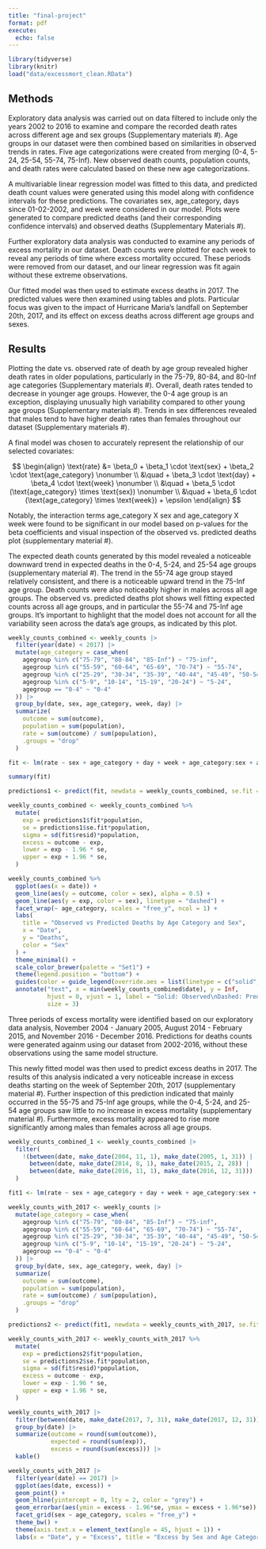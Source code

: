```yaml
---
title: "final-project"
format: pdf
execute: 
  echo: false
---
```


```r
library(tidyverse)
library(knitr)
load("data/excessmort_clean.RData")
```

## Methods

Exploratory data analysis was carried out on data filtered to include only the years 2002 to 2016 to examine and compare the recorded death rates across different age and sex groups (Supplementary materials #). Age groups in our dataset were then combined based on similarities in observed trends in rates. Five age categorizations were created from merging (0-4, 5-24, 25-54, 55-74, 75-Inf). New observed death counts, population counts, and death rates were calculated based on these new age categorizations.

A multivariable linear regression model was fitted to this data, and predicted death count values were generated using this model along with confidence intervals for these predictions. The covariates sex, age_category, days since 01-02-2002, and week were considered in our model. Plots were generated to compare predicted deaths (and their corresponding confidence intervals) and observed deaths (Supplementary Materials #).

Further exploratory data analysis was conducted to examine any periods of excess mortality in our dataset. Death counts were plotted for each week to reveal any periods of time where excess mortality occured. These periods were removed from our dataset, and our linear regression was fit again without these extreme observations.

Our fitted model was then used to estimate excess deaths in 2017. The predicted values were then examined using tables and plots. Particular focus was given to the impact of Hurricane Maria's landfall on September 20th, 2017, and its effect on excess deaths across different age groups and sexes.

## Results

Plotting the date vs. observed rate of death by age group revealed higher death rates in older populations, particularly in the 75-79, 80-84, and 80-Inf age categories (Supplementary materials #). Overall, death rates tended to decrease in younger age groups. However, the 0-4 age group is an exception, displaying unusually high variability compared to other young age groups (Supplementary materials #). Trends in sex differences revealed that males tend to have higher death rates than females throughout our dataset (Supplementary materials #).

A final model was chosen to accurately represent the relationship of our selected covariates:

$$
\begin{align}
\text{rate} &= \beta_0 + \beta_1 \cdot \text{sex} + \beta_2 \cdot \text{age_category} \nonumber \\
            &\quad + \beta_3 \cdot \text{day} + \beta_4 \cdot \text{week} \nonumber \\
            &\quad + \beta_5 \cdot (\text{age_category} \times \text{sex}) \nonumber \\
            &\quad + \beta_6 \cdot (\text{age_category} \times \text{week}) + \epsilon
\end{align}
$$

Notably, the interaction terms age_category X sex and age_category X week were found to be significant in our model based on p-values for the beta coefficients and visual inspection of the observed vs. predicted deaths plot (supplementary material #).

The expected death counts generated by this model revealed a noticeable downward trend in expected deaths in the 0-4, 5-24, and 25-54 age groups (supplementary material #). The trend in the 55-74 age group stayed relatively consistent, and there is a noticeable upward trend in the 75-Inf age group. Death counts were also noticeably higher in males across all age groups. The observed vs. predicted deaths plot shows well fitting expected counts across all age groups, and in particular the 55-74 and 75-Inf age groups. It's important to highlight that the model does not account for all the variability seen across the data's age groups, as indicated by this plot.

```r
weekly_counts_combined <- weekly_counts |>
  filter(year(date) < 2017) |>
  mutate(age_category = case_when(
    agegroup %in% c("75-79", "80-84", "85-Inf") ~ "75-inf",
    agegroup %in% c("55-59", "60-64", "65-69", "70-74") ~ "55-74",
    agegroup %in% c("25-29", "30-34", "35-39", "40-44", "45-49", "50-54") ~ "25-54",
    agegroup %in% c("5-9", "10-14", "15-19", "20-24") ~ "5-24",
    agegroup == "0-4" ~ "0-4"
  )) |>
  group_by(date, sex, age_category, week, day) |>
  summarize(
    outcome = sum(outcome),
    population = sum(population),
    rate = sum(outcome) / sum(population),
    .groups = "drop"
  )

fit <- lm(rate ~ sex + age_category + day + week + age_category:sex + age_category:week, data = weekly_counts_combined)

summary(fit)

predictions1 <- predict(fit, newdata = weekly_counts_combined, se.fit = TRUE)

weekly_counts_combined <- weekly_counts_combined %>% 
  mutate(
    exp = predictions1$fit*population,
    se = predictions1$se.fit*population,
    sigma = sd(fit$resid)*population,
    excess = outcome - exp,
    lower = exp - 1.96 * se,
    upper = exp + 1.96 * se,
  )

weekly_counts_combined %>%
  ggplot(aes(x = date)) +
  geom_line(aes(y = outcome, color = sex), alpha = 0.5) +
  geom_line(aes(y = exp, color = sex), linetype = "dashed") +
  facet_wrap(~ age_category, scales = "free_y", ncol = 1) +
  labs(
    title = "Observed vs Predicted Deaths by Age Category and Sex",
    x = "Date",
    y = "Deaths",
    color = "Sex"
  ) +
  theme_minimal() +
  scale_color_brewer(palette = "Set1") +
  theme(legend.position = "bottom") +
  guides(color = guide_legend(override.aes = list(linetype = c("solid", "dashed")))) +
  annotate("text", x = min(weekly_counts_combined$date), y = Inf, 
           hjust = 0, vjust = 1, label = "Solid: Observed\nDashed: Predicted", 
           size = 3)
```

Three periods of excess mortality were identified based on our exploratory data analysis, November 2004 - January 2005, August 2014 - February 2015, and November 2016 - December 2016. Predictions for deaths counts were generated againm using our dataset from 2002-2016, without these observations using the same model structure.

This newly fitted model was then used to predict excess deaths in 2017. The results of this analysis indicated a very noticeable increase in excess deaths starting on the week of September 20th, 2017 (supplementary material #). Further inspection of this prediction indicated that mainly occurred in the 55-75 and 75-Inf age groups, while the 0-4, 5-24, and 25-54 age groups saw little to no increase in excess mortality (supplementary material #). Furthermore, excess mortality appeared to rise more significantly among males than females across all age groups.

```r
weekly_counts_combined_1 <- weekly_counts_combined |>
  filter(
    !(between(date, make_date(2004, 11, 1), make_date(2005, 1, 31)) |
      between(date, make_date(2014, 8, 1), make_date(2015, 2, 28)) |
      between(date, make_date(2016, 11, 1), make_date(2016, 12, 31)))
  )

fit1 <- lm(rate ~ sex + age_category + day + week + age_category:sex + age_category:week, data = weekly_counts_combined_1)

weekly_counts_with_2017 <- weekly_counts |>
  mutate(age_category = case_when(
    agegroup %in% c("75-79", "80-84", "85-Inf") ~ "75-inf",
    agegroup %in% c("55-59", "60-64", "65-69", "70-74") ~ "55-74",
    agegroup %in% c("25-29", "30-34", "35-39", "40-44", "45-49", "50-54") ~ "25-54",
    agegroup %in% c("5-9", "10-14", "15-19", "20-24") ~ "5-24",
    agegroup == "0-4" ~ "0-4"
  )) |>
  group_by(date, sex, age_category, week, day) |>
  summarize(
    outcome = sum(outcome),
    population = sum(population),
    rate = sum(outcome) / sum(population),
    .groups = "drop"
  )

predictions2 <- predict(fit1, newdata = weekly_counts_with_2017, se.fit = TRUE)

weekly_counts_with_2017 <- weekly_counts_with_2017 %>% 
  mutate(
    exp = predictions2$fit*population,
    se = predictions2$se.fit*population,
    sigma = sd(fit$resid)*population,
    excess = outcome - exp,
    lower = exp - 1.96 * se,
    upper = exp + 1.96 * se,
  )

weekly_counts_with_2017 |>
  filter(between(date, make_date(2017, 7, 31), make_date(2017, 12, 31))) |>
  group_by(date) |>
  summarize(outcome = round(sum(outcome)), 
            expected = round(sum(exp)), 
            excess = round(sum(excess))) |>
  kable()
```

```r
weekly_counts_with_2017 |>
  filter(year(date) == 2017) |>
  ggplot(aes(date, excess)) +
  geom_point() +
  geom_hline(yintercept = 0, lty = 2, color = "grey") +
  geom_errorbar(aes(ymin = excess - 1.96*se, ymax = excess + 1.96*se)) +
  facet_grid(sex ~ age_category, scales = "free_y") +
  theme_bw() +
  theme(axis.text.x = element_text(angle = 45, hjust = 1)) +
  labs(x = "Date", y = "Excess", title = "Excess by Sex and Age Category")
```
